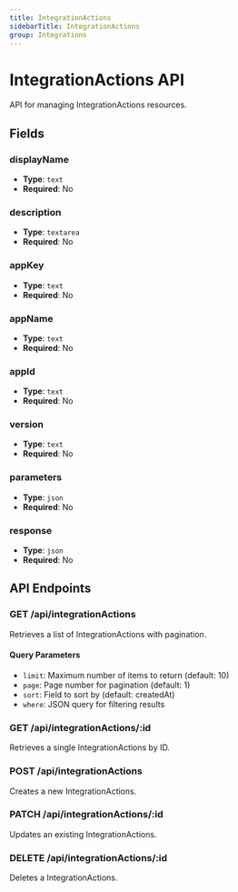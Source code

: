 ```yaml
---
title: IntegrationActions
sidebarTitle: IntegrationActions
group: Integrations
---
```


# IntegrationActions API

API for managing IntegrationActions resources.

## Fields

### displayName

- **Type**: `text`
- **Required**: No

### description

- **Type**: `textarea`
- **Required**: No

### appKey

- **Type**: `text`
- **Required**: No

### appName

- **Type**: `text`
- **Required**: No

### appId

- **Type**: `text`
- **Required**: No

### version

- **Type**: `text`
- **Required**: No

### parameters

- **Type**: `json`
- **Required**: No

### response

- **Type**: `json`
- **Required**: No

## API Endpoints

### GET /api/integrationActions

Retrieves a list of IntegrationActions with pagination.

#### Query Parameters

- `limit`: Maximum number of items to return (default: 10)
- `page`: Page number for pagination (default: 1)
- `sort`: Field to sort by (default: createdAt)
- `where`: JSON query for filtering results

### GET /api/integrationActions/:id

Retrieves a single IntegrationActions by ID.

### POST /api/integrationActions

Creates a new IntegrationActions.

### PATCH /api/integrationActions/:id

Updates an existing IntegrationActions.

### DELETE /api/integrationActions/:id

Deletes a IntegrationActions.
